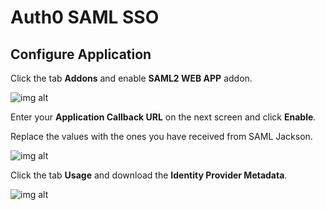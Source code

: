 # Auth0 SAML SSO

## Configure Application

Click the tab **Addons** and enable **SAML2 WEB APP** addon.

![img alt](https://boxyhq.com/assets/images/2-ebfd84074c60bc5c4c81135962b27ef9.png)

Enter your **Application Callback URL** on the next screen and click **Enable**.

<InputWithCopyButton text={spConfig.acsUrl} label='ACS URL' />

Replace the values with the ones you have received from SAML Jackson.

![img alt](https://boxyhq.com/assets/images/3-67e96c0d426ff989ba46df735559c852.png)

Click the tab **Usage** and download the **Identity Provider Metadata**.

![img alt](https://boxyhq.com/assets/images/4-929b96c46795d8a7014c528fd94d374f.png)

<Footer />
